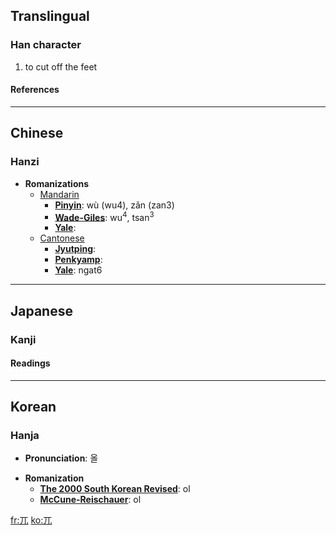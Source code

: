 {{see|兀}}

==Translingual==
===Han character===
{{Han char|rad=儿|as=01|sn=3|four=1021<sub>0</sub>|canj=一山 (MU)}}
# to cut off the feet
====References====
{{Han ref|kx=0123.020|dkj=01337|dj=0257.220|hdz=10264.050|uh=5140|ud=20800|bh=A461|bd=42081}}
----

==Chinese==
===Hanzi===


* '''Romanizations'''
** [[Mandarin]]
*** '''[[Pinyin]]''': wù (wu4), zǎn (zan3)
*** '''[[Wade-Giles]]''': wu<sup>4</sup>, tsan<sup>3</sup>
*** '''[[Yale]]''': 
**[[Cantonese]]
***'''[[Jyutping]]''':
***'''[[Penkyamp]]''': 
***'''[[Yale]]''': ngat6


----
==Japanese==
===Kanji===
{{ja-kanji|grade=|rs=儿01}}
====Readings====
{{ja-readings|on=[[こつ]] (kotsu), [[ごつ]] (gotsu)|kun=[[たかい]] (takai), [[はげる]] (hageru), [[あしきる]] (ashikiru)}}


----
==Korean==
===Hanja===

* '''Pronunciation''': 올

* '''Romanization'''
** '''[[The 2000 South Korean Revised Romanization|The 2000 South Korean Revised]]''': ol
** '''[[McCune-Reischauer]]''': ol


[[fr:兀]]
[[ko:兀]]